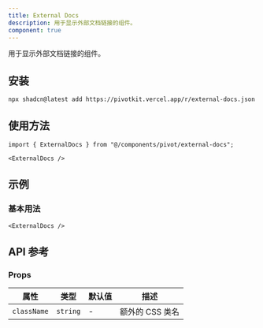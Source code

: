 ```yaml
---
title: External Docs
description: 用于显示外部文档链接的组件。
component: true
---
```


用于显示外部文档链接的组件。

<ComponentPreview name="external-docs-demo" />

## 安装

```bash
npx shadcn@latest add https://pivotkit.vercel.app/r/external-docs.json
```

## 使用方法

```tsx
import { ExternalDocs } from "@/components/pivot/external-docs";
```

```tsx
<ExternalDocs />
```

## 示例

### 基本用法

```tsx
<ExternalDocs />
```

## API 参考

### Props

| 属性        | 类型     | 默认值 | 描述            |
| ----------- | -------- | ------ | --------------- |
| `className` | `string` | -      | 额外的 CSS 类名 |
